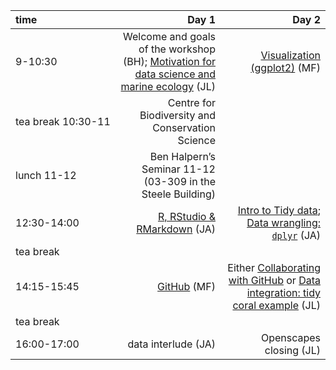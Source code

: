 |time       |      Day 1|      Day 2|
|:----------|----------:|----------:|
|9-10:30  |  Welcome and goals of the workshop (BH); [Motivation for data science and marine ecology](http://ohi-science.org/data-science-training/overview.html) (JL) | [Visualization (ggplot2)](http://ohi-science.org/data-science-training/ggplot2) (MF)|
|tea break 10:30-11 | Centre for Biodiversity and Conservation Science| | 
|lunch 11-12 | Ben Halpern's Seminar 11-12 (03-309 in the Steele Building)| | 
|12:30-14:00   | [R, RStudio & RMarkdown](http://ohi-science.org/data-science-training/rstudio.html#rstudio) (JA) |   [Intro to Tidy data](https://nceas.github.io/crescynt-training/workshop_data_integration/tidy_data/tidy_intro#1);  [Data wrangling: `dplyr`](http://ohi-science.org/data-science-training/dplyr.html#dplyr) (JA)  |  
|tea break      |  ||
|14:15-15:45 |  [GitHub](http://ohi-science.org/data-science-training/github.html) (MF) | Either [Collaborating with GitHub](http://ohi-science.org/data-science-training/collaborating.html) or [Data integration: tidy coral example](https://nceas.github.io/crescynt-training/tidy_coral) (JL)   | 
|tea break      |  |  | | |
|16:00-17:00 | data interlude (JA) | Openscapes closing (JL) | 


<!--- 
Full schedule with programming:

|time       |      Day 1|      Day 2|      Day 3|      Day 4|
|:----------|----------:|----------:|----------:|----------:|
|9-10:30    |  Welcome & [Motivation](http://ohi-science.org/data-science-training/overview.html); [R, RStudio & RMarkdown](http://ohi-science.org/data-science-training/rstudio.html#rstudio) (NCEAS - JL) |   [Data wrangling: `dplyr`](http://ohi-science.org/data-science-training/dplyr.html#dplyr) (NCEAS - JB) | Kaneohe Bay Workathon (all day) | Kaneohe Bay Workathon (all day)  | 
|break      |  | | | |
|11-12:30   | [GitHub](http://ohi-science.org/data-science-training/github.html) (NCEAS - JL) |   [Data wrangling: `tidyr`](http://ohi-science.org/data-science-training/tidyr) (NCEAS - JB) |  | |
|lunch      |  || | |
|13:30-15:00 | [Collaborating with GitHub](http://ohi-science.org/data-science-training/collaborating.html) (NCEAS - JL) |  [Programming](http://ohi-science.org/data-science-training/programming.html) (NCEAS - JL) | Imagery/ interpolation breakout group (CRESCYNT) | Group Discussion/ Wrapup |
|break      |  |  | | |
|15:30-17:00 | [Visualization (ggplot2)](http://ohi-science.org/data-science-training/viz) (NCEAS - JC) |   [Data integration: tidy coral example](https://nceas.github.io/crescynt-training/tidy_coral) (NCEAS - JC)  | Imagery/ interpolation breakout group (CRESCYNT)  | Group Discussion/ Wrapup |

--->
